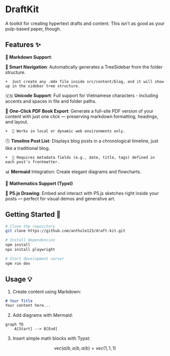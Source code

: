 
# DraftKit 

A toolkit for creating hypertext drafts and content. This isn't as good as your
pulp-based paper, though.

## Features ✨
**📝 Markdown Support**:

**🌳 Smart Navigation**: Automatically generates a TreeSidebar from the folder structure.

    +  Just create any .mdx file inside src/content/blog, and it will show up in the sidebar tree structure.


🇻🇳 **Unicode Support**: Full support for Vietnamese characters - including accents and spaces in file and folder paths.

📘 **One-Click PDF Book Export**: Generate a full-site PDF version
 of your content with just one click — preserving markdown 
 formatting, headings, and layout.

    +  🔧 Works in local or dynamic web environments only.

🕒 **Timeline Post List**: Displays blog posts in a chronological timeline, 
just like a traditional blog.

    +  📌 Requires metadata fields (e.g., date, title, tags) defined in each post's frontmatter.


📊 **Mermaid** Integration: Create elegant diagrams and flowcharts. 

🔢 **Mathematics Support (Typst)**

🎨 **P5.js Drawing**: Embed and interact with P5.js sketches right inside your posts — perfect for visual demos and generative art.

## Getting Started 🚀

```bash
# Clone the repository
git clone https://github.com/anthule123/draft-kit.git

# Install dependencies
npm install
npx install playwright

# Start development server
npm run dev
```

## Usage 💡

1. Create content using Markdown:
```markdown
# Your Title
Your content here...
```

2. Add diagrams with Mermaid:

```mermaid
graph TD
    A[Start] --> B[End]
```



3. Insert simple math blocks with Typst:
```math
vec(a/b, a/b, a/b) = vec(1, 1, 1)
``` 
